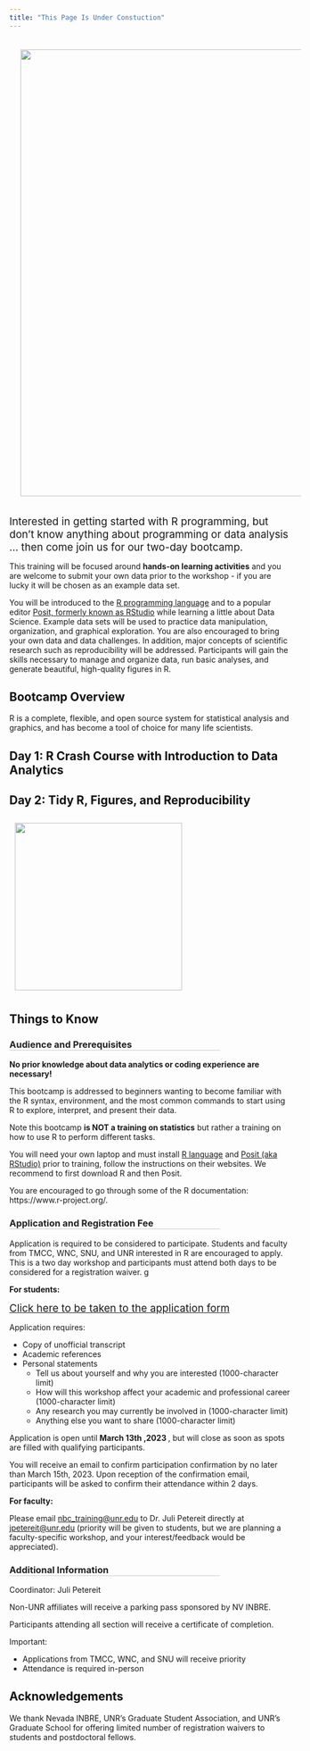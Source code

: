 ```yaml
---
title: "This Page Is Under Constuction"
---
```


<style><!--Page specific style-->
  h1 {color: #000}
  h2 {color: #111}
  h3 {color: #222; border-bottom: 1px solid #ccc; width: 75%;}
  h4 {color: #666}
  .top {color: #ccc; display: inline-block; padding: 25px 0px 5px 0px;}
</style>

<img src="media/img/banner_Intro_R.png" style="width: 800px; float: top; margin: 20px 20px 20px 20px;">

<span style="font-size: 14pt;">Interested in getting started with R programming, but don't know anything about programming or data analysis ... then come join us for our two-day bootcamp. </span><br>

This training will be focused around **hands-on learning activities** and you are welcome to submit your own data prior to the workshop - if you are lucky it will be chosen as an example data set. 

You will be introduced to the <a href="https://www.r-project.org/">R programming language</a> and to a popular editor <a href="https://posit.co/downloads/">Posit, formerly known as RStudio</a> while learning a little about Data Science. Example data sets will be used to practice data manipulation, organization, and graphical exploration. You are also encouraged to bring your own data and data challenges. In addition, major concepts of scientific research such as reproducibility will be addressed. Participants will gain the skills necessary to manage and organize data, run basic analyses, and generate beautiful, high-quality figures in R.

## Bootcamp Overview

R is a complete, flexible, and open source system for statistical analysis and graphics, and has become a tool of choice for many life scientists. 

## Day 1: R Crash Course with Introduction to Data Analytics

## Day 2: Tidy R, Figures, and Reproducibility 

<img src="media/img/data_point.png" style="width: 300px; float: center; margin: 10px 10px 10px 10px;"/>


## Things to Know

### Audience and Prerequisites


**No prior knowledge about data analytics or coding experience are necessary!**

 This bootcamp is addressed to beginners wanting to become familiar with the R syntax, environment, and the most common commands to start using R to explore, interpret, and present their data.

Note this bootcamp **is NOT a training on statistics** but rather a training on how to use R to perform different tasks.

You will need your own laptop and must install <a href="https://www.r-project.org/">R  language</a> and <a href="https://posit.co/downloads/">Posit (aka RStudio)</a> prior to training, follow the instructions on their websites. We recommend to first download R and then Posit. 

You are encouraged to go through some of the R documentation: https://www.r-project.org/.

### Application and Registration Fee

Application is required to be considered to participate. Students and faculty from TMCC, WNC, SNU, and UNR interested in R are encouraged to apply. This is a two day workshop and participants must attend both days to be considered for a registration waiver. g

**For students:**

<span style="font-size: 14pt;"><a href="https://nvideaoffice.formstack.com/forms/bootcamp_application">Click here to be taken to the application form</a></span>

Application requires:

- Copy of unofficial transcript
- Academic references
- Personal statements
  - Tell us about yourself and why you are interested (1000-character limit)
  - How will this workshop affect your academic and professional career (1000-character limit)
  - Any research you may currently be involved in (1000-character limit)
  - Anything else you want to share (1000-character limit)

Application is open until **March 13th ,2023 **, but will close as soon as spots are filled with qualifying participants.

You will receive an email to confirm participation confirmation by no later than March 15th, 2023. Upon reception of the confirmation email, participants will be asked to confirm their attendance within 2 days. 

**For faculty:**

Please email <nbc_training@unr.edu>  to  Dr. Juli Petereit directly at <jpetereit@unr.edu> (priority will be given to students, but we are planning a faculty-specific workshop, and your interest/feedback would be appreciated).

### Additional Information

Coordinator: Juli Petereit

Non-UNR affiliates will receive a parking pass sponsored by NV INBRE.

Participants attending all section will receive a certificate of completion. 

Important: 

- Applications from TMCC, WNC, and SNU will receive priority
- Attendance is required in-person

<!-- --- -->

<!-- ## Schedule {#schedule} -->

<!-- <table class="tg"> -->
<!-- <thead> -->
<!--   <tr> -->
<!--     <th>Workshop</th> -->
<!--     <th>Date and Time</th> -->
<!--   </tr> -->
<!-- </thead> -->
<!-- <tbody> -->
<!--   <tr> -->
<!--     <td>[Introduction to R Part 1](#intro1)</td> -->
<!--     <td>March 20, 2023, 9-12</td> -->
<!--   </tr> -->
<!--   <tr> -->
<!--     <td>[Introduction to R Part 2](#intro2)</td> -->
<!--     <td>March 20, 2023, 1-4pm</td> -->
<!--   </tr> -->
<!--   <tr> -->
<!--     <td>[Reproducible Data Science and Tidy R](#reproduce)</td> -->
<!--     <td>March 21, 2023, 9-12pm</td> -->
<!--   </tr> -->
<!--   <tr> -->
<!--     <td>[Producing Clean Documents, Graphs, and Tables](#tidy)</td> -->
<!--     <td>March 21,2023 1-4pm</td> -->
<!--   </tr> -->
<!--   </tr> -->
<!-- </tbody> -->
<!-- </table> -->

<!-- --- -->

<!-- ## Details -->

<!-- ### Introduction to R Part 1 {#intro1} -->

<!-- This workshop serves as a gentle introduction to programming with R. R basics will be covered, such as using the command line as a calculator, storing values in a variable, basic data structures (vector, matrix, list, data frame, etc.), and data types. We will show how to load basic data sets and access rows/columns, and summarize data with statistics and plots.  -->

<!-- #### Objectives -->

<!-- Participants will be able to: -->

<!-- - open the R command line interface (CLI) -->
<!-- - access the built-in help docs -->
<!-- - perform basic arithmetic using R -->
<!-- - store data in variables -->
<!-- - list the environment variables -->
<!-- - understand the basic data types in R -->
<!-- - convert between the different data types -->
<!-- - understand and use the basic data structures in R -->
<!-- - access rows, columns, and elements of matrices and data frames -->
<!-- - read data from a `csv` into a data frame -->
<!-- - fit simple linear models -->
<!-- - summarize data and linear models -->
<!-- - create simple plots of 1-D and 2-D data -->


<!-- ### Introduction to R Part 2 {#intro2} -->

<!-- This workshop introduces scripting in R, including control flow, writing functions, and installing/loading libraries (and the differences between CRAN, GitHub, and Bioconductor packages). We will teach you how to use RStudio.  We will go over the `-apply` family of functions, simple graphs, and good practices in R (style guide, organization, etc.). -->

<!-- #### Objectives -->

<!-- Participants will be able to: -->

<!-- - open up RStudio and identify key parts of the IDE -->
<!-- - create, open, and save R scripts -->
<!-- - run R scripts line by line or all at once -->
<!-- - understand and use the `-apply` family of functions -->
<!-- - use control flow to execute complex tasks -->
<!-- - write functions and understand when to use them -->
<!-- - install and load packages -->
<!-- - look up help for packages -->
<!-- - understand the differences between CRAN, Bioconductor, and GitHub -->
<!-- - understand what a style guide is and why it is important -->
<!-- - use good practices for writing and organizing code -->


<!-- ### Reproducible Data Science and tidyverse {#reproduce} -->

<!-- We will discuss the problems we commonly see and introduce what it means to conduct reproducible data science. During the workshop, we will go through an example of setting up a new project folder, loading "messy" data, organizing scripts, and creating basic Rmarkdown reports. In reference to the messy data, we will go over what "tidy" data is, and how to use `tidyverse` libraries. -->

<!-- #### Objectives -->

<!-- Participants will be able to: -->

<!-- - understand the principles of reproducible [data] science -->
<!-- - identify bad project management habits -->
<!-- - organize a new project folder -->
<!-- - write code that is human-readable -->
<!-- - identify helpful libraries for data wrangling -->
<!-- - understand and implement the principles of immutable data -->
<!-- - create reports and other media using Rmarkdown -->
<!-- - understand how to incorporate Github  -->



<!-- ### Producing Documents, Graphs, and Tables {#docs} -->

<!-- In this workshop, we will go over some principles of the visual display of quantitative data, and go in-depth with plotting in R with `base` and `ggplot2`. Additionally, since not all data is well represented in a graph, we will go over creating pretty tables using the `kable` and `kableExtra` packages. -->

<!-- #### Objectives -->

<!-- Participants will be able to -->

<!-- - understand the basic principles of the visual display of quantitative information -->
<!-- - produce clean and professional graphs using base `R` -->
<!-- - produce clean and professional graphs using `ggplot2` -->
<!-- - produce clean tables using `kable` and `kableExtra` -->
<!-- - create clean documents using `Rmarkdown` -->

## Acknowledgements

We thank Nevada INBRE, UNR's Graduate Student Association, and UNR's Graduate School for offering limited number of registration waivers to students and postdoctoral fellows. 


